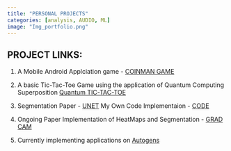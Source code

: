 ```yaml
---
title: "PERSONAL PROJECTS"
categories: [analysis, AUDIO, ML]
image: "Img_portfolio.png"
---
```


**PROJECT LINKS**:
----


1. A Mobile Android Applciation game - [COINMAN GAME](https://github.com/dsaha21/Coinman_game)

2. A basic Tic-Tac-Toe Game using the application of Quantum Computing Superposition [Quantum TIC-TAC-TOE](https://github.com/dsaha21/Q-TicTacToe)

3. Segmentation Paper - [UNET](https://arxiv.org/pdf/1505.04597v1.pdf)
My Own Code Implementaion - [CODE](https://www.kaggle.com/driptosaha/semanticsegmentation-unet/edit)

4. Ongoing Paper Implementation of HeatMaps and Segmentation - [GRAD CAM](https://arxiv.org/pdf/1610.02391.pdf)

5. Currently implementing applications on [Autogens](https://arxiv.org/pdf/2308.08155.pdf)